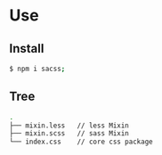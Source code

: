 
# Use

## Install

```bash
$ npm i sacss;
```

## Tree

```bash
.
├── mixin.less   // less Mixin
├── mixin.scss   // sass Mixin
└── index.css    // core css package
```
